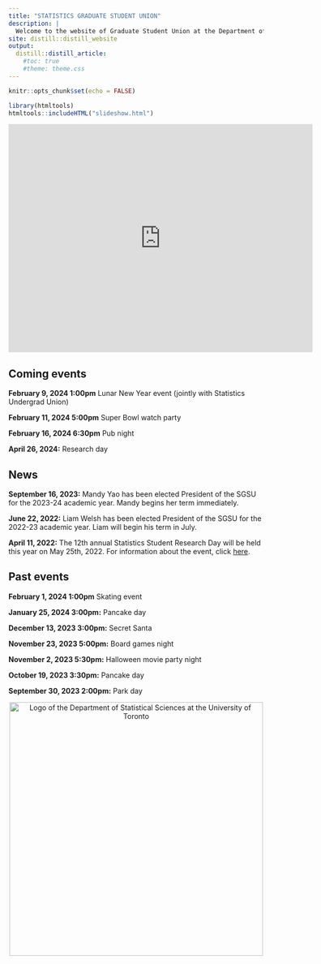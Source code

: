 ```yaml
---
title: "STATISTICS GRADUATE STUDENT UNION"
description: |
  Welcome to the website of Graduate Student Union at the Department of Statistical Sciences at the University of Toronto.
site: distill::distill_website
output:
  distill::distill_article:
    #toc: true
    #theme: theme.css
---
```

<style type="text/css">
  html {
    /*-- Main font sizes --*/
    --title-size:      60px;
    /*-- Main font colors --*/
    --title-color:     #002f65;
  
  }
  h1 {
   text-align: center; 
  }
</style>


```r
knitr::opts_chunk$set(echo = FALSE)
```

```r
library(htmltools)
htmltools::includeHTML("slideshow.html")
```

<iframe src="https://calendar.google.com/calendar/embed?height=450&wkst=1&bgcolor=%23ffffff&ctz=America%2FToronto&showTitle=0&showTabs=1&src=c2dzdWRvc3NAZ21haWwuY29t&src=ZW4uY2FuYWRpYW4jaG9saWRheUBncm91cC52LmNhbGVuZGFyLmdvb2dsZS5jb20&color=%23039BE5&color=%230B8043" style="border-width:0" width="600" height="450" frameborder="0" scrolling="no"></iframe>

## Coming events
**February 9, 2024 1:00pm** Lunar New Year event (jointly with Statistics Undergrad Union)

**February 11, 2024 5:00pm** Super Bowl watch party

**February 16, 2024 6:30pm** Pub night

**April 26, 2024:** Research day

## News
**September 16, 2023:** Mandy Yao has been elected President of the SGSU for the 2023-24 academic year. Mandy begins her term immediately.

**June 22, 2022:** Liam Welsh has been elected President of the SGSU for the 2022-23 academic year. Liam will begin his term in July. 

**April 11, 2022:** The 12th annual Statistics Student Research Day will be held this year on May 25th, 2022. For information about the event, click [here](https://sgsu-uoft.github.io/ResearchDay2022/).

## Past events
**February 1, 2024 1:00pm** Skating event

**January 25, 2024 3:00pm:** Pancake day

**December 13, 2023 3:00pm:** Secret Santa

**November 23, 2023 5:00pm:** Board games night

**November 2, 2023 5:30pm:** Halloween movie party night

**October 19, 2023 3:30pm:** Pancake day

**September 30, 2023 2:00pm:** Park day

<center>
<div class "layout-chunk">
<img align="center" src="dept_logo.png" width="500" alt="Logo of the Department of Statistical Sciences at the University of Toronto">
</div>
</center>


